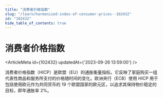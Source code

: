 ```yaml
---
title: "消费者价格指数"
slug: "/learn/harmonized-index-of-consumer-prices--102432"
id: "102432"
hide_table_of_contents: true
---
```



# 消费者价格指数

<ArticleMeta id={102432} updatedAt={'2023-09-26 13:59:00'} />
<div className='border-solid border-b border-t-0 my-4 border-[var(--ifm-color-gray-300)]' />

消费者价格指数（HICP）是欧盟（EU）的通胀衡量指标。它反映了家庭购买一组代表性商品和服务所支付的价格随时间的变化。欧洲央行（ECB）使用 HICP 用于包括使用欧元作为共同货币的 19 个欧盟国家的欧元区，以追求其保持物价稳定的目标，即年通胀率 2%。

